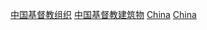 {{Catnav|頁面分類|人类社会|宗教|宗教建筑|教堂}}
{{Commonscat|Churches in China}}
{{Catmore}}

[[Category:中国基督教组织|]]
[[Category:中国基督教建筑物|]]
[[Category:亞洲教堂|China]]
[[Category:各国教堂|China]]